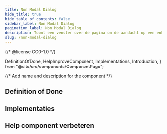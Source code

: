 ```yaml
---
title: Non Modal Dialog
hide_title: true
hide_table_of_contents: false
sidebar_label: Non Modal Dialog
pagination_label: Non Modal Dialog
description: Toont een venster over de pagina om de aandacht op een enkele taak of bericht te vestigen. Interactie met onderliggende pagina blijft mogelijk.
slug: /non-modal-dialog
---
```


{/* @license CC0-1.0 */}

  DefinitionOfDone,
  HelpImproveComponent,
  Implementations,
  Introduction,
} from "@site/src/components/ComponentPage";

{/* Add name and description for the component */}


<Introduction component={component} headingLevel={1} description={description} />

## Definition of Done

<DefinitionOfDone component={component} headingLevel={3} />

## Implementaties

<Implementations component={component} headingLevel={3} />

## Help component verbeteren

<HelpImproveComponent component={component} headingLevel={3} />
